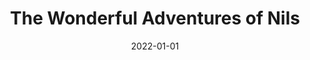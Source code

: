 ---
cover: "./nils.PNG"
date: "2022-01-01"
title: "The Wonderful Adventures of Nils"
defer: false
slug: "/nils"
areas:
  -  .

---